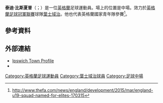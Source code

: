 {{Infobox football biography
| name = 泰迪·比斯夏普
| image = TeddyBishopIpsBar1.jpg
| image_size = 200
| caption = Bishop playing for [[Ipswich_Town_F.C.|Ipswich Town]] in 2016
| fullname = Edward James Bishop<ref>{{cite web |url=https://www.efl.com/news/2016/june/efl-club-retained-and-released-lists-published/ |title=EFL: Club retained and released lists published |publisher=English Football League |date=23 June 2016 |accessdate=4 January 2018 |archive-date=2019-03-28 |archive-url=https://web.archive.org/web/20190328042724/https://www.efl.com/news/2016/june/efl-club-retained-and-released-lists-published/ |dead-url=no }}</ref>
| birth_date = {{birth date and age|1996|7|15|df=y}}<ref>{{cite web |url=http://www.espnfc.co.uk/player/201358/teddy-bishop |title=Teddy Bishop |website=ESPN FC |accessdate=5 July 2019 |archive-date=2019-07-05 |archive-url=https://web.archive.org/web/20190705205556/http://www.espnfc.co.uk/player/201358/teddy-bishop |dead-url=no }}</ref>
| birth_place = [[英格蘭|英格蘭]][[劍橋|劍橋]]
| height = {{convert|1.78|m|ftin|order=flip}}<ref>{{cite web |url=https://www.itfc.co.uk/teams/first-team/midfielder/teddy-bishop/ |title=Teddy Bishop |publisher=Ipswich Town F.C. |accessdate=29 June 2019 |archive-date=2019-08-01 |archive-url=https://web.archive.org/web/20190801170633/https://www.itfc.co.uk/teams/first-team/midfielder/teddy-bishop/ |dead-url=no }}</ref>
| position = [[中場|中場]]<ref>{{Hugman|26527|accessdate=5 July 2019}}</ref>
| currentclub = [[伊普斯维奇城足球俱乐部|葉士域治]]
| clubnumber = 15
| youthyears1 = 2004–2014
| youthclubs1 = [[伊普斯维奇城足球俱乐部|葉士域治]]
| years1 = 2014–
| clubs1 = [[伊普斯维奇城足球俱乐部|葉士域治]]
| caps1 = 86
| goals1 = 1
| nationalyears1 = 
| nationalteam1 = 
| nationalcaps1 =  
| nationalgoals1 = 
| club-update = 16:15, 4 March 2020 (UTC)
| nationalteam-update = 
}}
'''泰迪·比斯夏普'''（{{lang-en|Teddy Bishop}}；{{bd|1996年|7月15日}}）是一位[[英格蘭|英格蘭]]足球運動員。場上的位置是中場。效力於[[英格蘭足球冠軍聯賽|英格蘭足球冠軍聯賽]]球隊[[伊普斯维奇城足球俱乐部|葉士域治]]。他也代表英格蘭國家青年隊參賽<ref>http://www.thefa.com/news/england/development/2015/mar/england-u19-squad-named-for-elites-170315</ref>。

==參考資料==
{{Reflist}}

==外部連結==
{{commons category}}
*[http://www.itfc.co.uk/team/player-profile/teddy-bishop/27 Ipswich Town Profile] {{Wayback|url=http://www.itfc.co.uk/team/player-profile/teddy-bishop/27 |date=20150910120352 }}
*{{soccerbase|id=77159}}

{{DEFAULTSORT:Bishop, Teddy}}
[[Category:英格蘭足球運動員|Category:英格蘭足球運動員]]
[[Category:葉士域治球員|Category:葉士域治球員]]
[[Category:足球中場|Category:足球中場]]